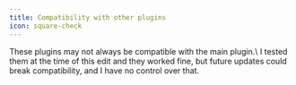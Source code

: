 ```yaml
---
title: Compatibility with other plugins
icon: square-check
---
```


<Note>
These plugins may not always be compatible with the main plugin.\
I tested them at the time of this edit and they worked fine, but future updates could break compatibility, and I have no control over that.
</Note>



<Card title="Compatible" icon="text" href="compatible" horizontal>
</Card>



<Card title="Not Compatible" icon="text" href="not-compatible" horizontal>
</Card>

